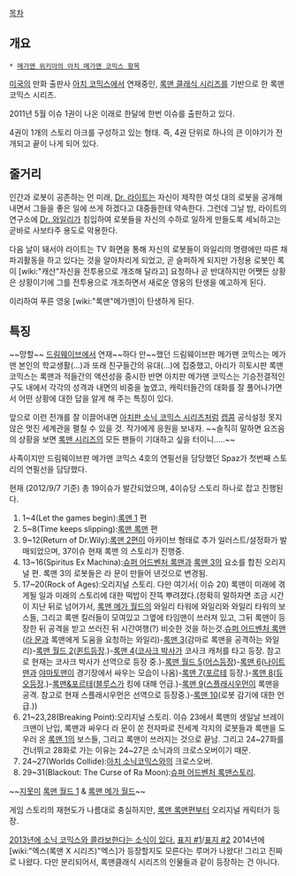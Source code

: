[[목차]]
== 개요 ==
 * [http://megaman.wikia.com/wiki/Mega_Man_(Archie_Comics) 메가맨 위키아의 아치 메가맨 코믹스 항목]

[[미국]]의 만화 출판사 [[아치 코믹스]]에서 연재중인, [[록맨 클래식 시리즈]]를 기반으로 한 록맨 코믹스 시리즈.

2011년 5월 이슈 1권이 나온 이래로 한달에 한번 이슈를 출판하고 있다.

4권이 1개의 스토리 아크를 구성하고 있는 형태. 즉, 4권 단위로 하나의 큰 이야기가 전개되고 끝이 나게 되어 있다.
== 줄거리 ==
인간과 로봇이 공존하는 먼 미래, [[Dr. 라이트]]는 자신이 제작한 여섯 대의 로봇을 공개해 내면서 그들을 좋은 일에 쓰게 하겠다고 대중들한테 약속한다. 그런데 그날 밤, 라이트의 연구소에 [[Dr. 와일리]]가 침입하여 로봇들을 자신의 수하로 일하게 만들도록 세뇌하고는 곧바로 사보타주 용도로 악용한다.

다음 날이 돼서야 라이트는 TV 화면을 통해 자신의 로봇들이 와일리의 명령에만 따른 채 파괴활동을 하고 있다는 것을 알아차리게 되었고, 곧 슬퍼하게 되지만 가정용 로봇인 록이 [wiki:"캐산"자신을 전투용으로 개조해 달라고] 요청하나 곧 반대하지만 어쨋든 상황은 상황이기에 그를 전투용으로 개조하면서 새로운 영웅의 탄생을 예고하게 된다.

이리하여 푸른 영웅 [wiki:"록맨"메가맨]이 탄생하게 된다.
== 특징 ==
~~망할~~ [[드림웨이브]]에서 연재~~하다 만~~했던 드림웨이브판 메가맨 코믹스는 메가맨 본인의 학교생활(...)과 또래 친구들간의 유대(...)에 집중했고, 아리가 히토시판 록맨 코믹스는 록맨과 적들간의 액션성을 중시한 반면 아치판 메가맨 코믹스는 기승전결적인 구도 내에서 각각의 성격과 내면의 비중을 높였고, 캐릭터들간의 대화를 잘 풀어나가면서 어떤 상황에 대한 답을 알게 해 주는 특징이 있다.

앞으로 이런 전개를 잘 이끌어내면 [[아치판 소닉 코믹스 시리즈]]처럼 [[캡콤]] 공식설정 못지않은 멋진 세계관을 펼칠 수 있을 것. 작가에게 응원을 보내자.
~~솔직히 말하면 요즈음의 상황을 보면 [[록맨 시리즈]]의 모든 팬들이 기대하고 싶을 터이니.....~~

사족이지만 드림웨이브판 메가맨 코믹스 4호의 연필선을 담당했던 Spaz가 첫번째 스토리의 연필선을 담당했다.

현재 (2012/9/7 기준) 총 19이슈가 발간되었으며, 4이슈당 스토리 하나로 잡고 진행된다.

#1~4(Let the games begin):[[록맨 1]] 편
#5~8(Time keeps slipping):[[록맨 록맨]] 편
#9~12(Return of Dr.Wily):[[록맨 2]]편이 아카이브 형태로 추가 일러스트/설정화가 발매되었으며, 37이슈 현재 록맨 의 스토리가 진행중.
#13~16(Spiritus Ex Machina):[[슈퍼 어드벤처 록맨]]과 [[록맨 3]]의 요소를 합친 오리지널 편. 록맨 3의 로봇들은 라 문이 만들어 낸것으로 변경됨.
#17~20(Rock of Ages):오리지널 스토리. 다만 여기서( 이슈 20) 록맨이 미래에 겪게될 일과 미래의 스토리에 대한 떡밥이 잔뜩 뿌려졌다.(정확히 말하자면 조금 시간이 지난 뒤로 넘어가서, [[록맨 메가 월드]]의 와일리 타워에 와일리와 와일리 타워의 보스들, 그리고 록맨 킬러들이 모여있고 그옆에 타임맨이 쓰러져 있고, 그뒤 록맨이 등장한 뒤 공격을 받고 쓰러진 뒤 시간여행(?) 비슷한 것을 하는것.[[슈퍼 어드벤처 록맨]]([[라 문]]과 록맨에게 도움을 요청하는 와일리)-[[록맨 3]](감마로 록맨을 공격하는 와일리)-[[록맨 월드 2]]([[퀸트]]등장.)-[[록맨 4]]([[코사크 박사]]가 코사크 캐처를 타고 등장. 참고로 현재는 코사크 박사가 선역으로 등장 중.)-[[록맨 월드 5]]([[어스]]등장)-[[록맨 6]]([[나이트맨]]과 [[야마토맨]]이 경기장에서 싸우는 모습이 나옴)-[[록맨 7]]([[포르테]] 등장.)-[[록맨 8]]([[듀오]]등장.)-[[록맨&포르테]]([[블루스]]가 킹에 대해 언급.)-[[록맨 9]]([[스플래시우먼]]이 록맨을 공격. 참고로 현재 스플래시우먼은 선역으로 등장중.)-[[록맨 10]](로봇 감기에 대한 언급.))
#21~23,28(Breaking Point):오리지널 스토리. 이슈 23에서 록맨의 생일날 브레이크맨이 난입, 록맨과 싸우다 라 문이 쏜 전자파로 전세계 각지의 로봇들과 록맨을 도우러 온 [[록맨 1]]의 보스들, 그리고 록맨이 쓰러지는 것으로 끝남. 그리고 24~27화를 건너뛰고 28화로 가는 이유는 24~27은 소닉과의 크로스오버이기 때문.
#24~27(Worlds Collide):[[아치 소닉]]코믹스와의 크로스오버.
#29~31(Blackout: The Curse of Ra Moon):[[슈퍼 어드벤처 록맨]]스토리.
~~[[지못미]] [[록맨 월드 1]] & [[록맨 메가 월드]]~~

게임 스토리의 재현도가 나름대로 충실하지만, [[록맨 록맨]]편부터 오리지널 캐릭터가 등장.

[http://images2.wikia.nocookie.net/__cb20120716231559/megaman/images/8/80/Mmsonic02.jpg 2013년에 소닉 코믹스와 콜라보한다는 소식이 있다.]
[http://img.gawkerassets.com/img/186ml9x3yoyu2jpg/medium.jpg 표지 #1]/[http://img.gawkerassets.com/img/186ml9x3uyg12jpg/medium.jpg 표지 #2]
2014년에 [wiki:"엑스(록맨 X 시리즈)"엑스]가 등장할지도 모른다는 루머가 나왔다!
그리고 진짜로 나왔다. 다만 분리되어서, 록맨클래식 시리즈의 인물들과 같이 등장하는 건 아니다.
